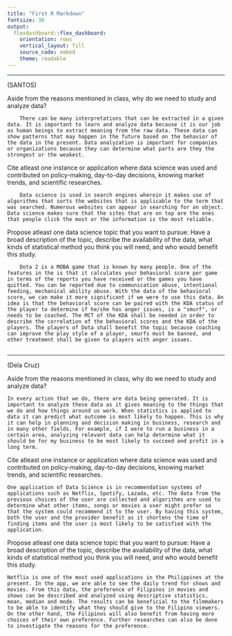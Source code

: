 ```yaml
---
title: "First R Markdown"
fontsize: 30
output: 
  flexdashboard::flex_dashboard:
    orientation: rows
    vertical_layout: fill
    source_code: embed
    theme: readable
---
```


***
(SANTOS)

Aside from the reasons mentioned in class, why do we need to study and analyze data?

		There can be many interpretations that can be extracted in a given data. It is important to learn and analyze data because it is our job as human beings to extract meaning from the raw data. These data can show patterns that may happen in the future based on the behavior of the data in the present. Data analyzation is important for companies or organizations because they can determine what parts are they the strongest or the weakest.

Cite atleast one instance or application where data science was used and contributed on policy-making, day-to-day decisions, knowing market trends, and scientific researches.

		Data science is used in search engines wherein it makes use of algorithms that sorts the websites that is applicable to the term that was searched. Numerous websites can appear in searching for an object. Data science makes sure that the sites that are on top are the ones that people click the most or the information is the most reliable.

Propose atleast one data science topic that you want to pursue: Have a broad description of the topic, describe the availability of the data, what kinds of statistical method you think you will need, and who would benefit this study.

		Dota 2 is a MOBA game that is known by many people. One of the features in the is that it calculates your behavioral score per game in terms of the reports you have received or the games you have quitted. You can be reported due to communication abuse, intentional feeding, mechanical ability abuse. With the data of the behavioral score, we can make it more significant if we were to use this data. An idea is that the behavioral score can be paired with the KDA status of the player to determine if he/she has anger issues, is a "smurf", or needs to be coached. The MCT of the KDA shall be needed in order to describe the correlation of the behavioral scores and the KDA of the players. The players of Dota shall benefit the topic because coaching can improve the play style of a player, smurfs must be banned, and other treatment shall be given to players with anger issues. 
		
***

(Dela Cruz)

Aside from the reasons mentioned in class, why do we need to study and analyze data?

    In every action that we do, there are data being generated. It is important to analyze these data as it gives meaning to the things that we do and how things around us work. When statistics is applied to data it can predict what outcome is most likely to happen. This is why it can help in planning and decision making in business, research and in many other fields. For example, if I were to run a business in a certain area, analyzing relevant data can help determine what it should be for my business to be most likely to succeed and profit in a long term. 
  
Cite atleast one instance or application where data science was used and contributed on policy-making, day-to-day decisions, knowing market trends, and scientific researches.
  
    One application of Data Science is in recommendation systems of applications such as Netflix, Spotify, Lazada, etc. The data from the previous choices of the user are collected and algorithms are used to determine what other items, songs or movies a user might prefer so that the system could recommend it to the user. By having this system, both the user and the provider benefit as it shortens the time of finding items and the user is most likely to be satisfied with the application.
    
Propose atleast one data science topic that you want to pursue: Have a broad description of the topic, describe the availability of the data, what kinds of statistical method you think you will need, and who would benefit this study.
    
    Netflix is one of the most used applications in the Philippines at the present. In the app, we are able to see the daily trend for shows and movies. From this data, the preference of Filipinos in movies and shows can be described and analyzed using descriptive statistics, mean, median and mode. The results can be beneficial to the filmmakers to be able to identify what they should give to the Filipino viewers. On the other hand, the Filipinos will also benefit from having more choices of their own preference. Further researches can also be done to investigate the reasons for the preference.
